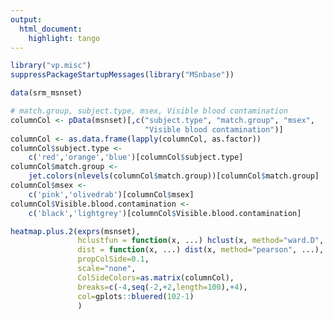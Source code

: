 ```yaml
---
output:
  html_document:
    highlight: tango
---
```


<!--
%\VignetteEngine{knitr::rmarkdown}
%\VignetteIndexEntry{heatmap.plus.2}
%\VignetteKeyword{vp.mics}
%\VignettePackage{vp.misc}
-->

<!--
```r
# set global chunk options
library("knitr")
opts_chunk$set(size='tiny')
```
-->


```r
library("vp.misc")
suppressPackageStartupMessages(library("MSnbase"))
```

```r
data(srm_msnset)

# match.group, subject.type, msex, Visible blood contamination
columnCol <- pData(msnset)[,c("subject.type", "match.group", "msex", 
                              "Visible blood contamination")]
columnCol <- as.data.frame(lapply(columnCol, as.factor))
columnCol$subject.type <- 
    c('red','orange','blue')[columnCol$subject.type]
columnCol$match.group <- 
    jet.colors(nlevels(columnCol$match.group))[columnCol$match.group]
columnCol$msex <- 
    c('pink','olivedrab')[columnCol$msex]
columnCol$Visible.blood.contamination <- 
    c('black','lightgrey')[columnCol$Visible.blood.contamination]

heatmap.plus.2(exprs(msnset), 
               hclustfun = function(x, ...) hclust(x, method="ward.D", ...),
               dist = function(x, ...) dist(x, method="pearson", ...),
               propColSide=0.1,
               scale="none",
               ColSideColors=as.matrix(columnCol),
               breaks=c(-4,seq(-2,+2,length=100),+4),
               col=gplots::bluered(102-1)
               )
```

<!--
```r
sessionInfo()
```
-->
